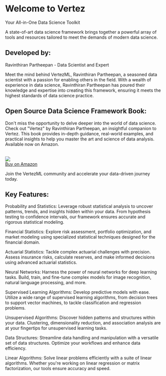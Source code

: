 # Welcome to Vertez

Your All-in-One Data Science Toolkit

A state-of-art data science framework brings together a powerful array of tools and resources tailored to meet the demands of modern data science.

## Developed by:
Ravinthiran Partheepan - Data Scientist and Expert

Meet the mind behind VertezML, Ravinthiran Partheepan, a seasoned data scientist with a passion for enabling others in the field. With a wealth of experience in data science, Ravinthiran Partheepan has poured their knowledge and expertise into creating this framework, ensuring it meets the highest standards of data science practice.

## Open Source Data Science Framework Book:

Don't miss the opportunity to delve deeper into the world of data science. Check out "Vertez" by Ravinthiran Partheepan, an insightful companion to Vertez. This book provides in-depth guidance, real-world examples, and practical insights to help you master the art and science of data analysis. Available now on Amazon.

<br />
<img src = "https://images.spr.so/cdn-cgi/imagedelivery/j42No7y-dcokJuNgXeA0ig/9d0bd39a-1afb-4c2c-8c99-0b56c03b7968/Amazon_Post/w=1920,quality=80" />

<br />
<div class="flex">
  <a href="https://a.co/d/2RTZ7Oo" class="hover:bg-white bg-violet-900 hover:text-black text-white font-semibold py-2 px-4 rounded-full shadow-md">
    Buy on Amazon
  </a>
</div>

Join the VertezML community and accelerate your data-driven journey today.

## Key Features:

Probability and Statistics: Leverage robust statistical analysis to uncover patterns, trends, and insights hidden within your data. From hypothesis testing to confidence intervals, our framework ensures accurate and rigorous statistical modeling.

Financial Statistics: Explore risk assessment, portfolio optimization, and market modeling using specialized statistical techniques designed for the financial domain.

Actuarial Statistics: Tackle complex actuarial challenges with precision. Assess insurance risks, calculate reserves, and make informed decisions using advanced actuarial statistics.

Neural Networks: Harness the power of neural networks for deep learning tasks. Build, train, and fine-tune complex models for image recognition, natural language processing, and more.

Supervised Learning Algorithms: Develop predictive models with ease. Utilize a wide range of supervised learning algorithms, from decision trees to support vector machines, to tackle classification and regression problems.

Unsupervised Algorithms: Discover hidden patterns and structures within your data. Clustering, dimensionality reduction, and association analysis are at your fingertips for unsupervised learning tasks.

Data Structures: Streamline data handling and manipulation with a versatile set of data structures. Optimize your workflows and enhance data efficiency.

Linear Algorithms: Solve linear problems efficiently with a suite of linear algorithms. Whether you're working on linear regression or matrix factorization, our tools ensure accuracy and speed.
